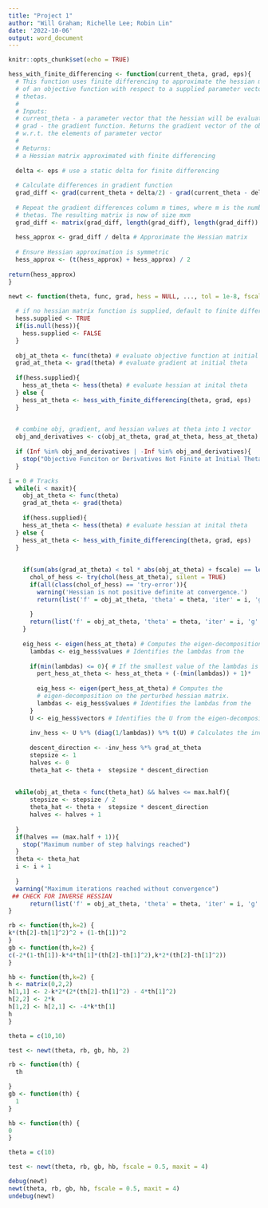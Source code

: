 ```yaml
---
title: "Project 1"
author: "Will Graham; Richelle Lee; Robin Lin"
date: '2022-10-06'
output: word_document
---
```


```r
knitr::opts_chunk$set(echo = TRUE)
```


```r
hess_with_finite_differencing <- function(current_theta, grad, eps){
  # This function uses finite differencing to approximate the hessian matrix
  # of an objective function with respect to a supplied parameter vector of 
  # thetas. 
  #
  # Inputs:
  # current_theta - a parameter vector that the hessian will be evaluated at
  # grad - the gradient function. Returns the gradient vector of the objective
  # w.r.t. the elements of parameter vector
  # 
  # Returns:
  # a Hessian matrix approximated with finite differencing
  
  delta <- eps # use a static delta for finite differencing
  
  # Calculate differences in gradient function
  grad_diff <- grad(current_theta + delta/2) - grad(current_theta - delta/2)
  
  # Repeat the gradient differences column m times, where m is the number of
  # thetas. The resulting matrix is now of size mxm
  grad_diff <- matrix(grad_diff, length(grad_diff), length(grad_diff))
  
  hess_approx <- grad_diff / delta # Approximate the Hessian matrix
  
  # Ensure Hessian approximation is symmetric
  hess_approx <- (t(hess_approx) + hess_approx) / 2 
  
return(hess_approx)
}

```

```r

newt <- function(theta, func, grad, hess = NULL, ..., tol = 1e-8, fscale = 1, maxit = 100, max.half = 20, eps = 1e-6){
  
  # if no hessian matrix function is supplied, default to finite differencing
  hess.supplied <- TRUE
  if(is.null(hess)){ 
    hess.supplied <- FALSE
  }
  
  obj_at_theta <- func(theta) # evaluate objective function at initial theta
  grad_at_theta <- grad(theta) # evaluate gradient at initial theta
  
  if(hess.supplied){
    hess_at_theta <- hess(theta) # evaluate hessian at inital theta
  } else {
    hess_at_theta <- hess_with_finite_differencing(theta, grad, eps)
  }
  

  # combine obj, gradient, and hessian values at theta into 1 vector
  obj_and_derivatives <- c(obj_at_theta, grad_at_theta, hess_at_theta)
  
  if (Inf %in% obj_and_derivatives | -Inf %in% obj_and_derivatives){
    stop("Objective Funciton or Derivatives Not Finite at Initial Theta")
  }

i = 0 # Tracks 
  while(i < maxit){
    obj_at_theta <- func(theta)
    grad_at_theta <- grad(theta)
    
    if(hess.supplied){
    hess_at_theta <- hess(theta) # evaluate hessian at inital theta
  } else {
    hess_at_theta <- hess_with_finite_differencing(theta, grad, eps)
  }
  
    
    if(sum(abs(grad_at_theta) < tol * abs(obj_at_theta) + fscale) == length(theta)){
      chol_of_hess <- try(chol(hess_at_theta), silent = TRUE)
      if(all(class(chol_of_hess) == 'try-error')){
        warning('Hessian is not positive definite at convergence.')
        return(list('f' = obj_at_theta, 'theta' = theta, 'iter' = i, 'g' = grad_at_theta, 'Hi' = "Hessian is not invertible"))
        
      }
      return(list('f' = obj_at_theta, 'theta' = theta, 'iter' = i, 'g' = grad_at_theta, 'Hi' = inv_hess))
    }
  
    eig_hess <- eigen(hess_at_theta) # Computes the eigen-decomposition on the     # hessian matrix.
      lambdas <- eig_hess$values # Identifies the lambdas from the                # eigen-decomposition.
      
      if(min(lambdas) <= 0){ # If the smallest value of the lambdas is smaller       # than zero,
        pert_hess_at_theta <- hess_at_theta + (-(min(lambdas)) + 1)*   diag(length(hess_at_theta)) # perturb the hessian matrix.
        
        eig_hess <- eigen(pert_hess_at_theta) # Computes the 
        # eigen-decomposition on the perturbed hessian matrix.
        lambdas <- eig_hess$values # Identifies the lambdas from the                  # eigen-decomposition of the perturbed hessian matrix.
      }  
      U <- eig_hess$vectors # Identifies the U from the eigen-decomposition of       # the hessian matrix or the perturbed hessian matrix
      
      inv_hess <- U %*% (diag(1/lambdas)) %*% t(U) # Calculates the inverse of       # the hessian matrix.
  
      descent_direction <- -inv_hess %*% grad_at_theta
      stepsize <- 1
      halves <- 0
      theta_hat <- theta +  stepsize * descent_direction
      
      
  while(obj_at_theta < func(theta_hat) && halves <= max.half){
      stepsize <- stepsize / 2
      theta_hat <- theta +  stepsize * descent_direction
      halves <- halves + 1
      
  }
  if(halves == (max.half + 1)){
    stop("Maximum number of step halvings reached")
  }
  theta <- theta_hat
  i <- i + 1
  
  }
  warning("Maximum iterations reached without convergence")
 ## CHECK FOR INVERSE HESSIAN
      return(list('f' = obj_at_theta, 'theta' = theta, 'iter' = i, 'g' = grad_at_theta, 'Hi' = inv_hess))
}
```

```r
rb <- function(th,k=2) {
k*(th[2]-th[1]^2)^2 + (1-th[1])^2
}
gb <- function(th,k=2) {
c(-2*(1-th[1])-k*4*th[1]*(th[2]-th[1]^2),k*2*(th[2]-th[1]^2))
}

hb <- function(th,k=2) {
h <- matrix(0,2,2)
h[1,1] <- 2-k*2*(2*(th[2]-th[1]^2) - 4*th[1]^2)
h[2,2] <- 2*k
h[1,2] <- h[2,1] <- -4*k*th[1]
h
}

theta = c(10,10)

test <- newt(theta, rb, gb, hb, 2)
```

```r
rb <- function(th) {
  th

}
gb <- function(th) {
  1
}

hb <- function(th) {
0
}

theta = c(10)

test <- newt(theta, rb, gb, hb, fscale = 0.5, maxit = 4)
```

```r
debug(newt)
newt(theta, rb, gb, hb, fscale = 0.5, maxit = 4)
undebug(newt)
```

